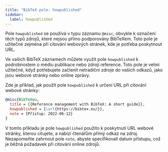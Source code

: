 ```yaml
---
title: "BibTeX pole: howpublished"
sidebar:
  label: howpublished
---
```



Pole `howpublished` se používá v typu záznamu `@misc`, obvykle k označení těch typů zdrojů, které nejsou přímo podporovány BibTeXem. Toto pole je užitečné zejména při citování webových stránek, kde je potřeba poskytnout URL.

<CiteDrive/>

Ve vašich BibTeX záznamech můžete využít pole `howpublished` k podrobnostem o médiu publikace nebo zdroji reference. Toto pole je velmi užitečné, když potřebujete začlenit netradiční zdroje do vašich odkazů, jako jsou webové stránky nebo online zprávy.

Zde je příklad, jak použít pole `howpublished` k určení URL při citování webové stránky:

```bibtex
@misc{BibTeXeu,
  title = {{Reference management with BibTeX: A short guide}},
  howpublished = {\url{https://bibtex.eu/}},
  note = {Přístup: 2022-06-12}
}
```

V tomto příkladu je pole `howpublished` použito k poskytnutí URL webové stránky, kterou citujete, a nabízí čtenářům přímý odkaz na zdroj. Nezapomeňte zahrnout pole `note`, abyste specifikovali datum přístupu, což je běžná požadavek při citování online zdrojů.
